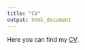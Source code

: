 ```yaml
---
title: "CV"
output: html_document
---
```



Here you can find my [CV](https://drive.google.com/file/d/1R6CrisY1uoma8un7SopMtMC-ihPR_RTU/view?usp=share_link).